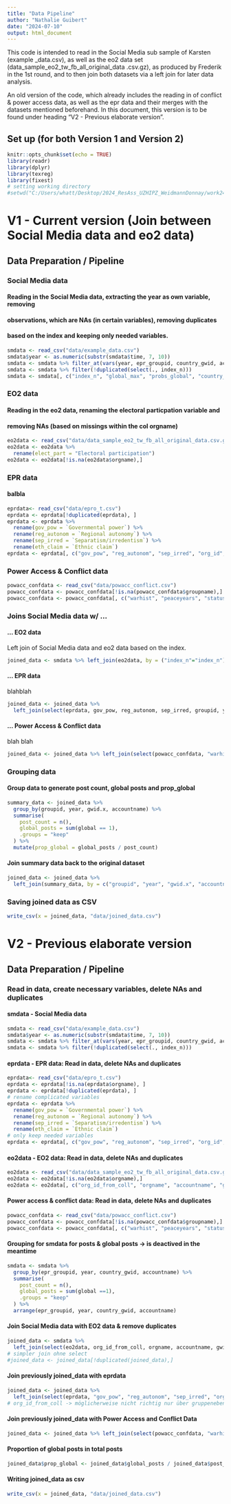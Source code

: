```yaml
---
title: "Data Pipeline"
author: "Nathalie Guibert"
date: "2024-07-10"
output: html_document
---
```


This code is intended to read in the Social Media sub sample of Karsten (example
_data.csv), as well as the eo2 data set (data_sample_eo2_tw_fb_all_original_data
.csv.gz), as produced by Frederik in the 1st round, and to then join both datasets
via a left join for later data analysis. 

An old version of the code, which already includes the reading in of conflict &
power access data, as well as the epr data and their merges with the datasets 
mentioned beforehand. In this document, this version is to be found under heading
"V2 - Previous elaborate version".


## Set up (for both Version 1 and Version 2)
```r
knitr::opts_chunk$set(echo = TRUE)
library(readr)
library(dplyr)
library(texreg)
library(fixest)
# setting working directory
#setwd("C:/Users/whatt/Desktop/2024_ResAss_UZHIPZ_WeidmannDonnay/work24DonnayWeidmann")
```

# V1 - Current version (Join between Social Media data and eo2 data)

## Data Preparation / Pipeline

### Social Media data

#### Reading in the Social Media data, extracting the year as own variable, removing
#### observations, which are NAs (in certain variables), removing duplicates 
#### based on the index and keeping only needed variables.
```r
smdata <- read_csv("data/example_data.csv")
smdata$year <- as.numeric(substr(smdata$time, 7, 10))
smdata <- smdata %>% filter_at(vars(year, epr_groupid, country_gwid, accountname), all_vars(!is.na(.)))
smdata <- smdata %>% filter(!duplicated(select(., index_n)))
smdata <- smdata[, c("index_n", "global_max", "probs_global", "country_max", "probs_country", "global")]
```


### EO2 data

#### Reading in the eo2 data, renaming the electoral particpation variable and 
#### removing NAs (based on missings within the col orgname) 
```r
eo2data <- read_csv("data/data_sample_eo2_tw_fb_all_original_data.csv.gz")
eo2data <- eo2data %>%
  rename(elect_part = "Electoral participation")
eo2data <- eo2data[!is.na(eo2data$orgname),]
```


### EPR data

#### balbla
```r
eprdata<- read_csv("data/epro_t.csv")
eprdata <- eprdata[!duplicated(eprdata), ]
eprdata <- eprdata %>%
  rename(gov_pow = `Governmental power`) %>%
  rename(reg_autonom = `Regional autonomy`) %>%
  rename(sep_irred = `Separatism/irredentism`) %>%
  rename(eth_claim = `Ethnic claim`)
eprdata <- eprdata[, c("gov_pow", "reg_autonom", "sep_irred", "org_id", "year", "gwid", "groupid", "eth_claim")]
```


### Power Access & Conflict data
```r
powacc_confdata <- read_csv("data/powacc_conflict.csv")
powacc_confdata <- powacc_confdata[!is.na(powacc_confdata$groupname),]
powacc_confdata <- powacc_confdata[, c("warhist", "peaceyears", "status_excl", "onset_ko_flag", "onset_do_flag", "incidence_flag", "year", "gwgroupid", "groupname")]
```





### Joins Social Media data w/ ...

#### ... EO2 data
Left join of Social Media data and eo2 data based on the index.
```r
joined_data <- smdata %>% left_join(eo2data, by = ("index_n"="index_n"))
```

#### ... EPR data
blahblah
```r
joined_data <- joined_data %>%
  left_join(select(eprdata, gov_pow, reg_autonom, sep_irred, groupid, year, gwid, eth_claim, org_id), by = c("year", "gwid.x"="gwid", "groupid", "org_id_from_coll"="org_id"))
```


#### ... Power Access & Conflict data
blah blah
```r
joined_data <- joined_data %>% left_join(select(powacc_confdata, "warhist", "peaceyears", "status_excl", "onset_ko_flag", "onset_do_flag", "incidence_flag", "year", "gwgroupid", "groupname"), by = c("gwgroupid", "year"))
```



### Grouping data

#### Group data to generate post count, global posts and prop_global
```r
summary_data <- joined_data %>%
  group_by(groupid, year, gwid.x, accountname) %>%
  summarise(
    post_count = n(),
    global_posts = sum(global == 1),
    .groups = "keep"
  ) %>%
  mutate(prop_global = global_posts / post_count)
```


#### Join summary data back to the original dataset
```r
joined_data <- joined_data %>%
  left_join(summary_data, by = c("groupid", "year", "gwid.x", "accountname"))
```



### Saving joined data as CSV
```r
write_csv(x = joined_data, "data/joined_data.csv")
```



# V2 - Previous elaborate version
## Data Preparation / Pipeline

### Read in data, create necessary variables, delete NAs and duplicates
#### smdata - Social Media data
```r
smdata <- read_csv("data/example_data.csv")
smdata$year <- as.numeric(substr(smdata$time, 7, 10))
smdata <- smdata %>% filter_at(vars(year, epr_groupid, country_gwid, accountname), all_vars(!is.na(.)))
smdata <- smdata %>% filter(!duplicated(select(., index_n)))
```


#### eprdata - EPR data: Read in data, delete NAs and duplicates
```r
eprdata<- read_csv("data/epro_t.csv")
eprdata <- eprdata[!is.na(eprdata$orgname), ]
eprdata <- eprdata[!duplicated(eprdata), ]
# rename complicated variables
eprdata <- eprdata %>%
  rename(gov_pow = `Governmental power`) %>%
  rename(reg_autonom = `Regional autonomy`) %>%
  rename(sep_irred = `Separatism/irredentism`) %>%
  rename(eth_claim = `Ethnic claim`)
# only keep needed variables
eprdata <- eprdata[, c("gov_pow", "reg_autonom", "sep_irred", "org_id", "year", "gwid", "groupid", "eth_claim")]
```


#### eo2data - EO2 data: Read in data, delete NAs and duplicates
```r
eo2data <- read_csv("data/data_sample_eo2_tw_fb_all_original_data.csv.gz")
eo2data <- eo2data[!is.na(eo2data$orgname),]
eo2data <- eo2data[, c("org_id_from_coll", "orgname", "accountname", "gwid.x", "groupid", "year")]

```


#### Power access & conflict data: Read in data, delete NAs and duplicates
```r
powacc_confdata <- read_csv("data/powacc_conflict.csv")
powacc_confdata <- powacc_confdata[!is.na(powacc_confdata$groupname),]
powacc_confdata <- powacc_confdata[, c("warhist", "peaceyears", "status_excl", "onset_ko_flag", "onset_do_flag", "incidence_flag", "year", "gwgroupid", "groupname")]
```


#### Grouping for smdata for posts & global posts -> is deactived in the meantime
```r
smdata <- smdata %>%
  group_by(epr_groupid, year, country_gwid, accountname) %>%
  summarise(
    post_count = n(),
    global_posts = sum(global ==1),
    .groups = "keep"
  ) %>%
  arrange(epr_groupid, year, country_gwid, accountname)
```



#### Join Social Media data with EO2 data & remove duplicates

```r
joined_data <- smdata %>%
  left_join(select(eo2data, org_id_from_coll, orgname, accountname, gwid.x, year, index_n), by = c("index_n"="index_n"))
# simpler join ohne select
#joined_data <- joined_data[!duplicated(joined_data),]
```


#### Join previously joined_data with eprdata
```r
joined_data <- joined_data %>%
  left_join(select(eprdata, "gov_pow", "reg_autonom", "sep_irred", "org_id", "year", "gwid", "groupid", "eth_claim"), by = c("org_id_from_coll"="org_id","year", "country_gwid"="gwid", "epr_groupid"="groupid"))
# org_id_from_coll -> möglicherweise nicht richtig nur über gruppenebene mergen!!!
```

#### Join previously joined_data with Power Access and Conflict Data
```r
joined_data <- joined_data %>% left_join(select(powacc_confdata, "warhist", "peaceyears", "status_excl", "onset_ko_flag", "onset_do_flag", "incidence_flag", "year", "gwgroupid", "groupname"), by = c("epr_groupid"="gwgroupid", "year"))
```

#### Proportion of global posts in total posts
``` r
joined_data$prop_global <- joined_data$global_posts / joined_data$post_count

```

#### Writing joined_data as csv
```r
write_csv(x = joined_data, "data/joined_data.csv")
```


